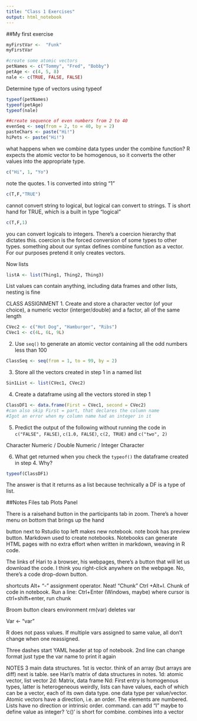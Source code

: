 ```yaml
---
title: "Class 1 Exercises"
output: html_notebook
---
```


##My first exercise
```r
myFirstVar <-  "Funk"
myFirstVar
```

```r
#create some atomic vectors
petNames <- c("Tommy", "Fred", "Bobby")
petAge <- c(4, 5, 8)
nale <- c(TRUE, FALSE, FALSE)
```
Determine type of vectors using typeof

```r
typeof(petNames)
typeof(petAge)
typeof(nale)
```

```r
##create sequence of even numbers from 2 to 40
evenSeq <- seq(from = 2, to = 40, by = 2)
pasteChars <- paste("Hi!")
hiPets <- paste("Hi!")

```

what happens when we combine data types under the combine function?
R expects the atomic vector to be homogenous, so it converts the other values into the appropriate 
type. 

```r
c("Hi", 1, "Yo")
```
note the quotes. 1 is converted into string "1"

```r
c(T,F,"TRUE")
```
cannot convert string to logical, but logical can convert to strings.
T is short hand for TRUE, which is a built in type "logical"
```r
c(T,F,1)
```
you can convert logicals to integers. There's a coercion hierarchy that dictates this.
coercion is the forced conversion of some types to other types.
something about our syntax defines combine function as a vector. For our purposes pretend it only creates 
vectors.

Now lists

```r
listA <- list(Thing1, Thing2, Thing3)

```
List values can contain anything, including data frames and other lists, nesting is fine

CLASS ASSIGNMENT
1. Create and store a character vector (of your choice), a numeric vector (interger/double) and a factor, all of the same length

```r
CVec2 <- c("Hot Dog", "Hamburger", "Ribs")
CVec1 <- c(4L, 6L, 9L)
```


2. Use `seq()` to generate an atomic vector containing all the odd numbers less than 100
```r
ClassSeq <- seq(from = 1, to = 99, by = 2)
```

3. Store all the vectors created in step 1 in a named list
```r
Sin1List <- list(CVec1, CVec2)
```

4. Create a dataframe using all the vectors stored in step 1
```r
ClassDF1 <- data.frame(First = CVec1, second = CVec2)
#can also skip First = part, that declares the column name
#Igot an error when my column name had an integer in it
```

5. Predict the output of the following without running the code in `c("FALSE", FALSE)`, `c(1.0, FALSE)`, `c(2, TRUE)` and `c("two", 2)`

Character
Numeric / Double
Numeric / Integer
Character


6. What get returned when you check the `typeof()` the dataframe created in step 4. Why?

```r
typeof(ClassDF1)
```
The answer is that it returns as a list because technically a DF is a type of list.

##Notes
Files tab
Plots Panel

There is a raisehand button in the participants tab in zoom. There's a hover menu on bottom that brings up 
the hand

button next to Rstudio top left makes new notebook. note book has preview button.
Markdown used to create notebooks.
Notebooks can generate HTML pages with no extra effort when written in markdown, weaving in R code.

The links of Hari to a browser, his webpages, there's a button that will let us download the code.
I think you right-click anywhere on the webpage. No, there's a code drop-down button.

shortcuts
Alt+ "-" assignment operator. Neat!
"Chunk" Ctrl +Alt+I. Chunk of code in notebook.
Run a line: Ctrl+Enter (Windows, maybe) where cursor is
ctrl+shift+enter, run chunk

Broom button clears environment
rm(var) 
deletes var

Var <- "var"

R does not pass values. If multiple vars assigned to same value, all don't change when one reassigned.

Three dashes start YAML header at top of notebook. 2nd line can change format
just type the var name to print it again

NOTES
3 main data structures. 1st is vector. think of an array (but arrays are diff)
next is table. see Hari's matrix of data structures in notes.
1d: atomic vector, list vector
2d: Matrix, data frame
Nd:
First entry is homogenous types, latter is heterogeneous
weirdly, lists can have values, each of which can be a vector, each of its own data type.
one data type per value/vector.
Atomic vectors have a direction, i.e. an order. The elements are numbered. Lists have no
direction or intrinsic order.
command. can add "l" maybe to define value as integer?
'c()' is short for combine. combines into a vector
